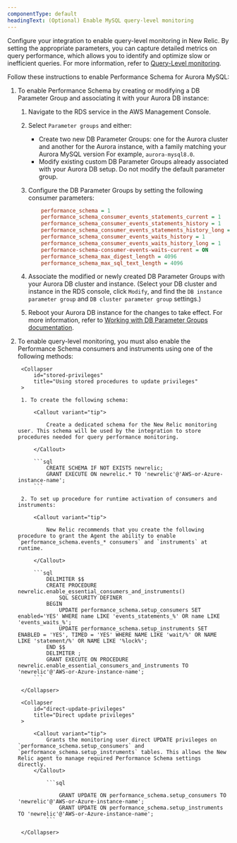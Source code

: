 ```yaml
---
componentType: default
headingText: (Optional) Enable MySQL query-level monitoring 
---
```


Configure your integration to enable query-level monitoring in New Relic. By setting the appropriate parameters, you can capture detailed metrics on query performance, which allows you to identify and optimize slow or inefficient queries. For more information, refer to [Query-Level monitoring](/docs/infrastructure/infrastructure-data/query-level-monitoring).

Follow these instructions to enable Performance Schema for Aurora MySQL:

1. To enable Performance Schema by creating or modifying a DB Parameter Group and associating it with your Aurora DB instance:

    1. Navigate to the RDS service in the AWS Management Console.

    2. Select `Parameter groups` and either:

        * Create two new DB Parameter Groups: one for the Aurora cluster and another for the Aurora instance, with a family matching your Aurora MySQL version For example, `aurora-mysql8.0`.
        * Modify existing custom DB Parameter Groups already associated with your Aurora DB setup. Do not modify the default parameter group.
    
    3. Configure the DB Parameter Groups by setting the following consumer parameters:

        ```ini
            performance_schema = 1
            performance_schema_consumer_events_statements_current = 1
            performance_schema_consumer_events_statements_history = 1
            performance_schema_consumer_events_statements_history_long = 1
            performance_schema_consumer_events_waits_history = 1
            performance_schema_consumer_events_waits_history_long = 1
            performance-schema-consumer-events-waits-current = ON
            performance_schema_max_digest_length = 4096
            performance_schema_max_sql_text_length = 4096
        ```

    4. Associate the modified or newly created DB Parameter Groups with your Aurora DB cluster and instance. (Select your DB cluster and instance in the RDS console, click `Modify`, and find the `DB instance parameter group` and `DB cluster parameter group` settings.)

    5. Reboot your Aurora DB instance for the changes to take effect. For more information, refer to [Working with DB Parameter Groups documentation](https://docs.aws.amazon.com/AmazonRDS/latest/AuroraUserGuide/USER_WorkingWithParamGroups.html).

2. To enable query-level monitoring, you must also enable the Performance Schema consumers and instruments using one of the following methods:

    <CollapserGroup>

        <Collapser
            id="stored-privileges"
            title="Using stored procedures to update privileges"
        >

        1. To create the following schema:

            <Callout variant="tip">

                Create a dedicated schema for the New Relic monitoring user. This schema will be used by the integration to store procedures needed for query performance monitoring.

            </Callout>

            ```sql
                CREATE SCHEMA IF NOT EXISTS newrelic;
                GRANT EXECUTE ON newrelic.* TO 'newrelic'@'AWS-or-Azure-instance-name';
            ```
        
        2. To set up procedure for runtime activation of consumers and instruments:
        
            <Callout variant="tip">
            
                New Relic recommends that you create the following procedure to grant the Agent the ability to enable `performance_schema.events_* consumers` and `instruments` at runtime.

            </Callout>

            ```sql
                DELIMITER $$
                CREATE PROCEDURE newrelic.enable_essential_consumers_and_instruments()
                    SQL SECURITY DEFINER
                BEGIN
                    UPDATE performance_schema.setup_consumers SET enabled='YES' WHERE name LIKE 'events_statements_%' OR name LIKE 'events_waits_%';
                    UPDATE performance_schema.setup_instruments SET ENABLED = 'YES', TIMED = 'YES' WHERE NAME LIKE 'wait/%' OR NAME LIKE 'statement/%' OR NAME LIKE '%lock%';
                END $$
                DELIMITER ;
                GRANT EXECUTE ON PROCEDURE newrelic.enable_essential_consumers_and_instruments TO 'newrelic'@'AWS-or-Azure-instance-name';
            ```

        </Collapser>

        <Collapser
            id="direct-update-privileges"
            title="Direct update privileges"
        >

            <Callout variant="tip">
                Grants the monitoring user direct UPDATE privileges on `performance_schema.setup_consumers` and `performance_schema.setup_instruments` tables. This allows the New Relic agent to manage required Performance Schema settings directly.
            </Callout>

                ```sql

                    GRANT UPDATE ON performance_schema.setup_consumers TO 'newrelic'@'AWS-or-Azure-instance-name';              
                    GRANT UPDATE ON performance_schema.setup_instruments TO 'newrelic'@'AWS-or-Azure-instance-name';
                ```

        </Collapser>

    </CollapserGroup>
